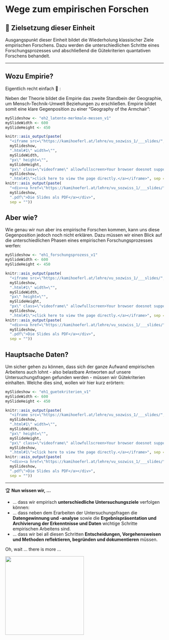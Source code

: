 # Wege zum empirischen Forschen

## 📢 Zielsetzung dieser Einheit {.unnumbered}

Ausgangspunkt dieser Einheit bildet die Wiederholung klassischer Ziele empirischen Forschens. Dazu werden die unterschiedlichen Schritte eines Forschungsprozesses und abschließend die Gütekriterien quantativen Forschens behandelt.

------------------------------------------------------------------------

## Wozu Empirie?

Eigentlich recht einfach 🧐 :

Neben der Theorie bildet die Empirie das zweite Standbein der Geographie, um Mensch-Technik-Umwelt Beziehungen zu erschließen. Empirie bildet somit eine klare Gegenposition zu einer "Geography of the Armchair":

```r
mySlideshow <- "eh2_latente-merkmale-messen_v1"
mySlideWidth <- 600
mySlideHeight <- 450

knitr::asis_output(paste(
  "<iframe src=\"https://kamihoeferl.at/lehre/vu_sozwiss_1/___slides/",
  mySlideshow,
  ".html#1\" width=\"",
  mySlideWidth,
  "px\" height=\"",
  mySlideHeight,
  "px\" class=\"videoframe\" allowfullscreen>Your browser doesnot support iframes <a href=\"<https://kamihoeferl.at/lehre/vu_sozwiss_1/___slides/",
  mySlideshow,
  ".html#1\">click here to view the page directly.</a></iframe>", sep = ""))
knitr::asis_output(paste(
  "<div><a href=\"https://kamihoeferl.at/lehre/vu_sozwiss_1/___slides/",
  mySlideshow,
  ".pdf\">Die Slides als PDF</a></div>",
  sep = ""))
```

## Aber wie?

Wie genau wir nun aber ins empirische Forschen kommen, kann uns diese Gegenposition jedoch noch nicht erklären. Dazu müssen wir einen Blick auf die unterschiedlichen Phasen eines empirischen Forschungsprozesses werfen:

```r
mySlideshow <- "eh1_forschungsprozess_v1"
mySlideWidth <- 600
mySlideHeight <- 450

knitr::asis_output(paste(
  "<iframe src=\"https://kamihoeferl.at/lehre/vu_sozwiss_1/___slides/",
  mySlideshow,
  ".html#1\" width=\"",
  mySlideWidth,
  "px\" height=\"",
  mySlideHeight,
  "px\" class=\"videoframe\" allowfullscreen>Your browser doesnot support iframes <a href=\"<https://kamihoeferl.at/lehre/vu_sozwiss_1/___slides/",
  mySlideshow,
  ".html#1\">click here to view the page directly.</a></iframe>", sep = ""))
knitr::asis_output(paste(
  "<div><a href=\"https://kamihoeferl.at/lehre/vu_sozwiss_1/___slides/",
  mySlideshow,
  ".pdf\">Die Slides als PDF</a></div>",
  sep = ""))
```

## Hauptsache Daten?

Um sicher gehen zu können, dass sich der ganze Aufwand empirischen Arbeitens auch lohnt - also belastbare Antworten auf unsere Untersuchungsfragen gefunden werden - müssen wir Gütekriterien einhalten. Welche dies sind, wollen wir hier kurz erörtern:


```r
mySlideshow <- "eh1_guetekriterien_v1"
mySlideWidth <- 600
mySlideHeight <- 450

knitr::asis_output(paste(
  "<iframe src=\"https://kamihoeferl.at/lehre/vu_sozwiss_1/___slides/",
  mySlideshow,
  ".html#1\" width=\"",
  mySlideWidth,
  "px\" height=\"",
  mySlideHeight,
  "px\" class=\"videoframe\" allowfullscreen>Your browser doesnot support iframes <a href=\"<https://kamihoeferl.at/lehre/vu_sozwiss_1/___slides/",
  mySlideshow,
  ".html#1\">click here to view the page directly.</a></iframe>", sep = ""))
knitr::asis_output(paste(
  "<div><a href=\"https://kamihoeferl.at/lehre/vu_sozwiss_1/___slides/",
  mySlideshow,
  ".pdf\">Die Slides als PDF</a></div>",
  sep = ""))
```

------------------------------------------------------------------------

🏆 **Nun wissen wir, ...**

- ... dass wir empirisch **unterschiedliche Untersuchungsziele** verfolgen können:
- ... dass neben dem Erarbeiten der Untersuchungsfragen die **Datengewinnung und -analyse** sowie die **Ergebnispräsentation und Archivierung der Erkenntnisse und Daten** wichtige Schritte empirischen Arbeitens sind.
- ... dass wir bei all diesen Schritten **Entscheidungen, Vorgehensweisen und Methoden reflektieren, begründen und dokumentieren** müssen.


Oh, wait ... there is more ...

![](images/star-trek-high-five.gif){.videoframe width="250"}

